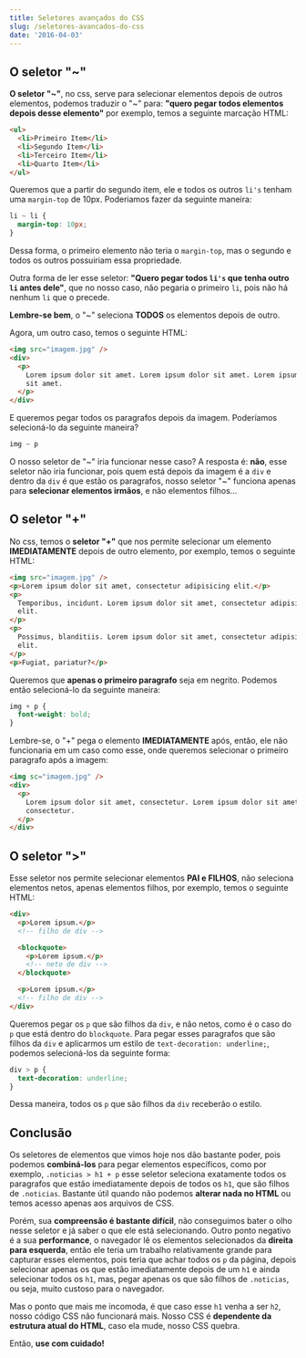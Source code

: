 ```yaml
---
title: Seletores avançados do CSS
slug: /seletores-avancados-do-css
date: '2016-04-03'
---
```


## O seletor "~"

**O seletor "~"**, no css, serve para selecionar elementos depois de outros elementos, podemos traduzir o "~" para: **"quero pegar todos elementos depois desse elemento"** por exemplo, temos a seguinte marcação HTML:

```html
<ul>
  <li>Primeiro Item</li>
  <li>Segundo Item</li>
  <li>Terceiro Item</li>
  <li>Quarto Item</li>
</ul>
```

Queremos que a partir do segundo item, ele e todos os outros `li's` tenham uma `margin-top` de 10px. Poderiamos fazer da seguinte maneira:

```css
li ~ li {
  margin-top: 10px;
}
```

Dessa forma, o primeiro elemento não teria o `margin-top`, mas o segundo e todos os outros possuiriam essa propriedade.

Outra forma de ler esse seletor: **"Quero pegar todos `li's` que tenha outro `li` antes dele"**, que no nosso caso, não pegaria o primeiro `li`, pois não há nenhum `li` que o precede.

**Lembre-se bem**, o "~" seleciona **TODOS** os elementos depois de outro.

Agora, um outro caso, temos o seguinte HTML:

```html
<img src="imagem.jpg" />
<div>
  <p>
    Lorem ipsum dolor sit amet. Lorem ipsum dolor sit amet. Lorem ipsum dolor
    sit amet.
  </p>
</div>
```

E queremos pegar todos os paragrafos depois da imagem. Poderíamos selecioná-lo da seguinte maneira?

```css
img ~ p
```

O nosso seletor de "~" iria funcionar nesse caso? A resposta é: **não**, esse seletor não iria funcionar, pois quem está depois da imagem é a `div` e dentro da `div` é que estão os paragrafos, nosso seletor "~" funciona apenas para **selecionar elementos irmãos**, e não elementos filhos...

## O seletor "+"

No css, temos o **seletor "+"** que nos permite selecionar um elemento **IMEDIATAMENTE** depois de outro elemento, por exemplo, temos o seguinte HTML:

```html
<img src="imagem.jpg" />
<p>Lorem ipsum dolor sit amet, consectetur adipisicing elit.</p>
<p>
  Temporibus, incidunt. Lorem ipsum dolor sit amet, consectetur adipisicing
  elit.
</p>
<p>
  Possimus, blanditiis. Lorem ipsum dolor sit amet, consectetur adipisicing
  elit.
</p>
<p>Fugiat, pariatur?</p>
```

Queremos que **apenas o primeiro paragrafo** seja em negrito. Podemos então selecioná-lo da seguinte maneira:

```css
img + p {
  font-weight: bold;
}
```

Lembre-se, o "+" pega o elemento **IMEDIATAMENTE** após, então, ele não funcionaria em um caso como esse, onde queremos selecionar o primeiro paragrafo após a imagem:

```html
<img sc="imagem.jpg" />
<div>
  <p>
    Lorem ipsum dolor sit amet, consectetur. Lorem ipsum dolor sit amet,
    consectetur.
  </p>
</div>
```

## O seletor ">"

Esse seletor nos permite selecionar elementos **PAI e FILHOS**, não seleciona elementos netos, apenas elementos filhos, por exemplo, temos o seguinte HTML:

```html
<div>
  <p>Lorem ipsum.</p>
  <!-- filho de div -->

  <blockquote>
    <p>Lorem ipsum.</p>
    <!-- neto de div -->
  </blockquote>

  <p>Lorem ipsum.</p>
  <!-- filho de div -->
</div>
```

Queremos pegar os `p` que são filhos da `div`, e não netos, como é o caso do `p` que está dentro do `blockquote`. Para pegar esses paragrafos que são filhos da `div` e aplicarmos um estilo de `text-decoration: underline;`, podemos selecioná-los da seguinte forma:

```css
div > p {
  text-decoration: underline;
}
```

Dessa maneira, todos os `p` que são filhos da `div` receberão o estilo.

## Conclusão

Os seletores de elementos que vimos hoje nos dão bastante poder, pois podemos **combiná-los** para pegar elementos específicos, como por exemplo, `.noticias > h1 + p` esse seletor seleciona exatamente todos os paragrafos que estão imediatamente depois de todos os `h1`, que são filhos de `.noticias`. Bastante útil quando não podemos **alterar nada no HTML** ou temos acesso apenas aos arquivos de CSS.

Porém, sua **compreensão é bastante difícil**, não conseguimos bater o olho nesse seletor e já saber o que ele está selecionando. Outro ponto negativo é a sua **performance**, o navegador lê os elementos selecionados da **direita para esquerda**, então ele teria um trabalho relativamente grande para capturar esses elementos, pois teria que achar todos os `p` da página, depois selecionar apenas os que estão imediatamente depois de um `h1` e ainda selecionar todos os `h1`, mas, pegar apenas os que são filhos de `.noticias`, ou seja, muito custoso para o navegador.

Mas o ponto que mais me incomoda, é que caso esse `h1` venha a ser `h2`, nosso código CSS não funcionará mais. Nosso CSS é **dependente da estrutura atual do HTML**, caso ela mude, nosso CSS quebra.

Então, **use com cuidado!**
